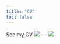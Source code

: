 ```yaml
---
title: "CV"
toc: false
---
```

See my CV
![](images/clipboard-3102913620.png)
---
![](images/clipboard-1293205067.png)
